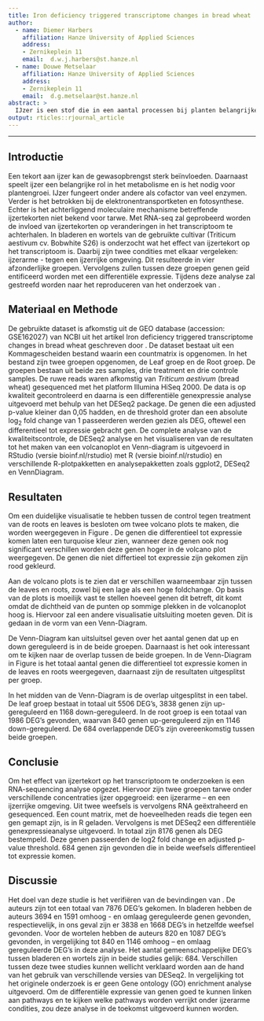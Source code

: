 ```yaml
---
title: Iron deficiency triggered transcriptome changes in bread wheat
author:
  - name: Diemer Harbers
    affiliation: Hanze University of Applied Sciences
    address:
    - Zernikeplein 11
    email:  d.w.j.harbers@st.hanze.nl
  - name: Douwe Metselaar
    affiliation: Hanze University of Applied Sciences
    address:
    - Zernikeplein 11
    email:  d.g.metselaar@st.hanze.nl
abstract: > 
  IJzer is een stof die in een aantal processen bij planten belangrijke rollen vervult. Het systeem hier achter is bij *Triticum aestivum* (bread wheat) nog vrij onbekend. RNA-seq kan hier verandering in brengen door het transciptoom te bestuderen.  In het onderzoek van \citet{wang:2020} werd gekeken naar DEG’s en is een totaal van 5285 DEG's gevonden in de leaves groep. Daarnaast werden 1906 DEG's gevonden in de roots groep. De beide groepen overlapten 684 DEGs. In dit onderzoek is het onderzoek gereproduceerd en is ook DESeq2 gebruikt als normalisatie methode. Om de resultaten te visualiseren zijn volcanoplots gemaakt en een Venn-Diagram gegenereerd. Het resultaat van dit onderzoek was vergelijkbaar met het onderzoek van  \citet{wang:2020}. Er werden 5506 DEG’s in de leaf groep waargenomen, 684 in de overlapende groepen en 1986 in de root groep. De resultaten hadden gedeeltelijke overeenkomst, mogelijk kunnen de verschillen zijn ontstaan door bijvoorbeeld een andere versie van DESeq2.
output: rticles::rjournal_article
---
```


---

## Introductie
Een tekort aan ijzer kan de gewasopbrengst sterk beïnvloeden. Daarnaast speelt ijzer een belangrijke rol in het metabolisme en is het nodig voor plantengroei. IJzer fungeert onder andere als cofactor van veel enzymen. Verder is het betrokken bij de elektronentransportketen en fotosynthese. Echter is het achterliggend moleculaire mechanisme betreffende ijzertekorten niet bekend voor tarwe. Met RNA-seq zal geprobeerd worden de invloed van ijzertekorten op veranderingen in het transcriptoom te achterhalen. In bladeren en wortels van de gebruikte cultivar (Triticum aestivum cv. Bobwhite S26) is onderzocht wat het effect van ijzertekort op het transcriptoom is. Daarbij zijn twee condities met elkaar vergeleken: ijzerarme - tegen een ijzerrijke omgeving. Dit resulteerde in vier afzonderlijke groepen. Vervolgens zullen tussen deze groepen genen geïd    entificeerd worden met een differentiële expressie. Tijdens deze analyse zal gestreefd worden naar het reproduceren van het onderzoek van \citet{wang:2020}.

## Materiaal en Methode
De gebruikte dataset is afkomstig uit de GEO database (accession: GSE162027) van NCBI uit het artikel Iron deficiency triggered transcriptome changes in bread wheat geschreven door \citet{wang:2020}. De dataset bestaat uit een Kommagescheiden bestand waarin een countmatrix is opgenomen. In het bestand zijn twee groepen opgenomen, de Leaf groep en de Root groep. De groepen bestaan uit beide zes samples, drie treatment en drie controle samples. De ruwe reads waren afkomstig van *Triticum aestivum* (bread wheat) gesequenced met het platform Illumina HiSeq 2000. De data is op kwaliteit gecontroleerd en daarna is een differentiële genexpressie analyse uitgevoerd met behulp van het DESeq2 package. De genen die een adjusted p-value kleiner dan 0,05 hadden, en de threshold groter dan een absolute log~2~ fold change van 1 passeerderen werden gezien als DEG, oftewel een differentieel tot expressie gebracht gen.  De complete analyse van de kwaliteitscontrole, de DESeq2 analyse en het visualiseren van de resultaten tot het maken van een volcanoplot en Venn-diagram is uitgevoerd in RStudio (versie bioinf.nl/rstudio) met R (versie bioinf.nl/rstudio) en verschillende R-plotpakketten en analysepakketten zoals ggplot2, DESeq2 en VennDiagram.

## Resultaten

Om een duidelijke visualisatie te hebben tussen de control tegen treatment van de roots en leaves is besloten om twee volcano plots te maken, die worden weergegeven in Figure \ref{figure:volcano_plot}. De genen die differentieel tot expressie komen laten een turquoise kleur zien, wanneer deze genen ook nog significant verschillen worden deze genen hoger in de volcano plot weergegeven. De genen die niet differtieel tot expressie zijn gekomen zijn rood gekleurd.

\begin{figure}[htbp]
  \centering
  \includegraphics[width=0.85\textwidth]{images/volcano.png}
  \caption{Volcono plots van leaf treatment tegen leaf control en root treatment tegen root control. Op de x-as is de log2 fold change uitgezet tegen de adjusted p-value op de y-as voor elke gen. Genen die up gereguleerd of down gereguleerd zijn, en dus een log2 fold change hoger dan 1 hebben, en een adjusted p-value hoger dan 0,05 worden als groene bolletjes weergegeven. De rode bolletjes zijn genen die niet up of down gereguleerd zijn of een adjusted p-value lager dan 0,05 hebben.}
  \label{figure:volcano_plot}
\end{figure}

Aan de volcano plots is te zien dat er verschillen waarneembaar zijn tussen de leaves en roots, zowel bij een lage als een hoge foldchange. Op basis van de plots is moeilijk vast te stellen hoeveel genen dit betreft, dit komt omdat de dichtheid van de punten op sommige plekken in de volcanoplot hoog is. Hiervoor zal een andere visualisatie uitsluiting moeten geven. Dit is gedaan in de vorm van een Venn-Diagram.

De Venn-Diagram kan uitsluitsel geven over het aantal genen dat up en down gereguleerd is in de beide groepen. Daarnaast is het ook interessant om te kijken naar de overlap tussen de beide groepen. In de Venn-Diagram in Figure \ref{figure:venn_diagram} is het totaal aantal genen die differentieel tot expressie komen in de leaves en roots weergegeven, daarnaast zijn de resultaten uitgesplitst per groep. 

\begin{figure}[htbp]
  \centering
  \includegraphics[width=0.85\textwidth]{images/venn_diagram_dd.png}
  \caption{Venn-Diagram van DEG's die gevonden zijn in de dataset geanalyseerd doormiddel van DESeq2 in de groepen leaves en roots. De linker cirkel geeft de DEG's weer van de leaf groep, in de cirkel staan het aantal up en down gereguleerde genen. De rechter cirkel geeft de DEG's weer van de root groep. De overlap is het aantal DEG's wat in beide groepen up en down gereguleerd is. De tabel maakt onderscheid tussen de overlap tussen beide groepen.}
  \label{figure:venn_diagram}
\end{figure}

In het midden van de Venn-Diagram is de overlap uitgesplitst in een tabel. De leaf groep bestaat in totaal uit 5506 DEG's, 3838 genen zijn up-gereguleerd en 1168 down-gereguleerd. In de root groep is een totaal van 1986 DEG's gevonden, waarvan 840 genen up-gereguleerd zijn en 1146 down-gereguleerd. De 684 overlappende DEG's zijn overeenkomstig tussen beide groepen. 

\newpage

## Conclusie
Om het effect van ijzertekort op het transcriptoom te onderzoeken is een RNA-sequencing analyse opgezet. Hiervoor zijn twee groepen tarwe onder verschillende concentraties ijzer opgegroeid: een ijzerarme – en een ijzerrijke omgeving. Uit twee weefsels is vervolgens RNA geëxtraheerd en gesequenced. Een count matrix, met de hoeveelheden reads die tegen een gen gemapt zijn, is in R geladen. Vervolgens is met DESeq2 een differentiële genexpressieanalyse uitgevoerd.  In totaal zijn 8176 genen als DEG bestempeld. Deze genen passeerden de log2 fold change en adjusted p-value threshold. 684 genen zijn gevonden die in beide weefsels differentieel tot expressie komen. 

## Discussie
Het doel van deze studie is het verifiëren van de bevindingen van \citet{wang:2020}. De auteurs zijn tot een totaal van 7876 DEG’s gekomen. In bladeren hebben de auteurs 3694 en 1591 omhoog - en omlaag gereguleerde genen gevonden, respectievelijk, in ons geval zijn er 3838 en 1668 DEG’s in hetzelfde weefsel gevonden. Voor de wortelen hebben de auteurs 820 en 1087 DEG’s gevonden, in vergelijking tot 840 en 1146 omhoog – en omlaag gereguleerde DEG’s in deze analyse. Het aantal gemeenschappelijke DEG’s tussen bladeren en wortels zijn in beide studies gelijk: 684. Verschillen tussen deze twee studies kunnen wellicht verklaard worden aan de hand van het gebruik van verschillende versies van DESeq2. In vergelijking tot het originele onderzoek is er geen Gene ontology (GO) enrichment analyse uitgevoerd. Om de differentiële expressie van genen goed te kunnen linken aan pathways en te kijken welke pathways worden verrijkt onder ijzerarme condities, zou deze analyse in de toekomst uitgevoerd kunnen worden. 

\newpage

\bibliography{RJreferences}
